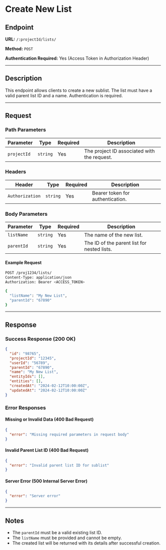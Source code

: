 # Create New List

## Endpoint

**URL:** `/:projectId/lists/`

**Method:** `POST`

**Authentication Required:** Yes (Access Token in Authorization Header)

---

## Description

This endpoint allows clients to create a new sublist. The list must have a valid parent list ID and a name. Authentication is required.

---

## Request

### Path Parameters

| Parameter   | Type     | Required | Description                                 |
| ----------- | -------- | -------- | ------------------------------------------- |
| `projectId` | `string` | Yes      | The project ID associated with the request. |

### Headers

| Header          | Type     | Required | Description                      |
| --------------- | -------- | -------- | -------------------------------- |
| `Authorization` | `string` | Yes      | Bearer token for authentication. |

### Body Parameters

| Parameter  | Type     | Required | Description                                 |
| ---------- | -------- | -------- | ------------------------------------------- |
| `listName` | `string` | Yes      | The name of the new list.                   |
| `parentId` | `string` | Yes      | The ID of the parent list for nested lists. |

#### Example Request

```sh
POST /proj1234/lists/
Content-Type: application/json
Authorization: Bearer <ACCESS_TOKEN>

{
  "listName": "My New List",
  "parentId": "67890"
}
```

---

## Response

### Success Response (200 OK)

```json
{
  "id": "98765",
  "projectId": "12345",
  "userId": "56789",
  "parentId": "67890",
  "name": "My New List",
  "entityIds": [],
  "entities": [],
  "createdAt": "2024-02-12T10:00:00Z",
  "updatedAt": "2024-02-12T10:00:00Z"
}
```

### Error Responses

#### Missing or Invalid Data (400 Bad Request)

```json
{
  "error": "Missing required parameters in request body"
}
```

#### Invalid Parent List ID (400 Bad Request)

```json
{
  "error": "Invalid parent list ID for sublist"
}
```

#### Server Error (500 Internal Server Error)

```json
{
  "error": "Server error"
}
```

---

## Notes

- The `parentId` must be a valid existing list ID.
- The `listName` must be provided and cannot be empty.
- The created list will be returned with its details after successful creation.
